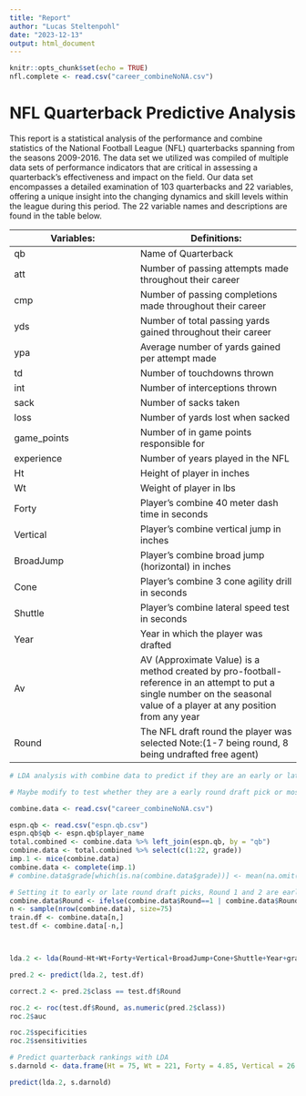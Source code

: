 ```yaml
---
title: "Report"
author: "Lucas Steltenpohl"
date: "2023-12-13"
output: html_document
---
```


```r
knitr::opts_chunk$set(echo = TRUE)
nfl.complete <- read.csv("career_combineNoNA.csv")
```

# NFL Quarterback Predictive Analysis

This report is a statistical analysis of the performance and combine statistics of the National Football League (NFL) quarterbacks spanning from the seasons 2009-2016. The data set we utilized was compiled of multiple data sets of performance indicators that are critical in assessing a quarterback's effectiveness and impact on the field. Our data set encompasses a detailed examination of 103 quarterbacks and 22 variables, offering a unique insight into the changing dynamics and skill levels within the league during this period. The 22 variable names and descriptions are found in the table below.  

Variables:             |  Definitions:
---------------------- | ----------------------------
qb                     | Name of Quarterback
att                    | Number of passing attempts made throughout their career
cmp                    | Number of passing completions made throughout their career
yds                    | Number of total passing yards gained throughout their career
ypa                    | Average number of yards gained per attempt made 
td                     | Number of touchdowns thrown 
int                    | Number of interceptions thrown 
sack                   | Number of sacks taken 
loss                   | Number of yards lost when sacked
game_points            | Number of in game points responsible for
experience             | Number of years played in the NFL
Ht                     | Height of player in inches 
Wt                     | Weight of player in lbs
Forty                  | Player's combine 40 meter dash time in seconds 
Vertical               | Player's combine vertical jump in inches 
BroadJump              | Player's combine broad jump (horizontal) in inches
Cone                   | Player's combine 3 cone agility drill in seconds 
Shuttle                | Player's combine lateral speed test in seconds 
Year                   | Year in which the player was drafted 
Av                     | AV (Approximate Value) is a method created by pro-football-reference in an attempt to put a single number on the seasonal value of a player at any position from any year 
Round                  | The NFL draft round the player was selected Note:(1-7 being round, 8 being undrafted free agent)


```r
# LDA analysis with combine data to predict if they are an early or late round draft pick

# Maybe modify to test whether they are a early round draft pick or most likely a starter for the team compared to a later pick most likely not a starter

combine.data <- read.csv("career_combineNoNA.csv")

espn.qb <- read.csv("espn.qb.csv")
espn.qb$qb <- espn.qb$player_name
total.combined <- combine.data %>% left_join(espn.qb, by = "qb")
combine.data <- total.combined %>% select(c(1:22, grade))
imp.1 <- mice(combine.data)
combine.data <- complete(imp.1)
# combine.data$grade[which(is.na(combine.data$grade))] <- mean(na.omit(combine.data$grade))

# Setting it to early or late round draft picks, Round 1 and 2 are early, 3 and beyond considered late
combine.data$Round <- ifelse(combine.data$Round==1 | combine.data$Round==2, "Early", "Late")
n <- sample(nrow(combine.data), size=75)
train.df <- combine.data[n,]
test.df <- combine.data[-n,]



lda.2 <- lda(Round~Ht+Wt+Forty+Vertical+BroadJump+Cone+Shuttle+Year+grade, data=combine.data)

pred.2 <- predict(lda.2, test.df)

correct.2 <- pred.2$class == test.df$Round

roc.2 <- roc(test.df$Round, as.numeric(pred.2$class))
roc.2$auc

roc.2$specificities
roc.2$sensitivities

# Predict quarterback rankings with LDA
s.darnold <- data.frame(Ht = 75, Wt = 221, Forty = 4.85, Vertical = 26.5, BroadJump = 105, Cone = 6.96, Shuttle = 4.4, Year = 2018, grade = 94)

predict(lda.2, s.darnold)



```
